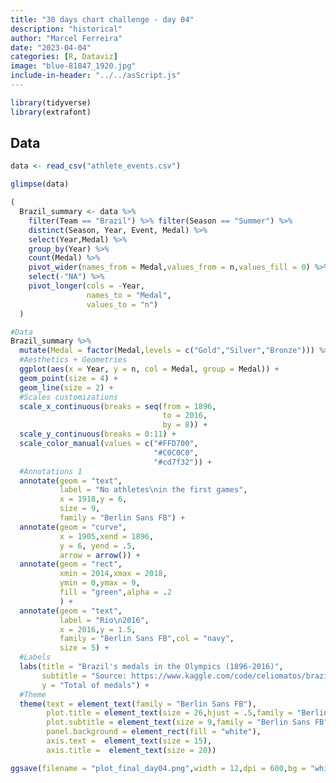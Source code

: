 ```yaml
---
title: "30 days chart challenge - day 04"
description: "historical"
author: "Marcel Ferreira"
date: "2023-04-04"
categories: [R, Dataviz]
image: "blue-81847_1920.jpg"
include-in-header: "../../asScript.js"
---
```


```r
library(tidyverse)
library(extrafont)
```

## Data

```r
data <- read_csv("athlete_events.csv")
```

```r
glimpse(data)
```

```r
(
  Brazil_summary <- data %>% 
    filter(Team == "Brazil") %>% filter(Season == "Summer") %>%
    distinct(Season, Year, Event, Medal) %>%
    select(Year,Medal) %>%
    group_by(Year) %>%
    count(Medal) %>%
    pivot_wider(names_from = Medal,values_from = n,values_fill = 0) %>%
    select(-"NA") %>%
    pivot_longer(cols = -Year,
                 names_to = "Medal",
                 values_to = "n")
  )
```

```r
#Data
Brazil_summary %>%
  mutate(Medal = factor(Medal,levels = c("Gold","Silver","Bronze"))) %>%
  #Aesthetics + Geometries
  ggplot(aes(x = Year, y = n, col = Medal, group = Medal)) +
  geom_point(size = 4) + 
  geom_line(size = 2) +
  #Scales customizations
  scale_x_continuous(breaks = seq(from = 1896,
                                  to = 2016,
                                  by = 8)) +
  scale_y_continuous(breaks = 0:11) +
  scale_color_manual(values = c("#FFD700",
                                "#C0C0C0",
                                "#cd7f32")) + 
  #Annotations 1
  annotate(geom = "text",
           label = "No athletes\nin the first games",
           x = 1918,y = 6,
           size = 9,
           family = "Berlin Sans FB") +
  annotate(geom = "curve",
           x = 1905,xend = 1896,
           y = 6, yend = .5,
           arrow = arrow()) +
  annotate(geom = "rect",
           xmin = 2014,xmax = 2018,
           ymin = 0,ymax = 9,
           fill = "green",alpha = .2
           ) +
  annotate(geom = "text",
           label = "Rio\n2016",
           x = 2016,y = 1.5,
           family = "Berlin Sans FB",col = "navy",
           size = 5) +
  #Labels
  labs(title = "Brazil's medals in the Olympics (1896-2016)",
       subtitle = "Source: https://www.kaggle.com/code/celiomatos/brazil-score-in-olympics/input?select=athlete_events.csv",
       y = "Total of medals") +
  #Theme
  theme(text = element_text(family = "Berlin Sans FB"),
        plot.title = element_text(size = 26,hjust = .5,family = "Berlin Sans FB"),
        plot.subtitle = element_text(size = 9,family = "Berlin Sans FB"),
        panel.background = element_rect(fill = "white"),
        axis.text =  element_text(size = 15),
        axis.title =  element_text(size = 20))
```

```r
ggsave(filename = "plot_final_day04.png",width = 12,dpi = 600,bg = "white")
```
